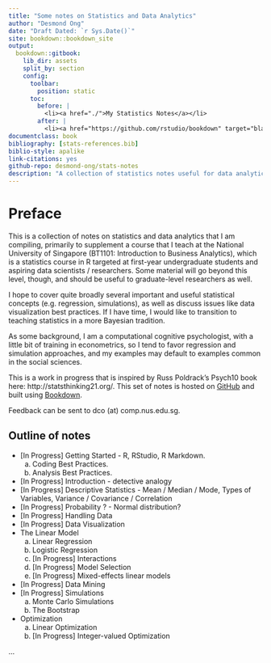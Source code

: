 ```yaml
--- 
title: "Some notes on Statistics and Data Analytics"
author: "Desmond Ong"
date: "Draft Dated: `r Sys.Date()`"
site: bookdown::bookdown_site
output: 
  bookdown::gitbook:
    lib_dir: assets
    split_by: section
    config:
      toolbar:
        position: static
      toc:
        before: |
          <li><a href="./">My Statistics Notes</a></li>
        after: |
          <li><a href="https://github.com/rstudio/bookdown" target="blank">Published with bookdown</a></li>
documentclass: book
bibliography: [stats-references.bib]
biblio-style: apalike
link-citations: yes
github-repo: desmond-ong/stats-notes
description: "A collection of statistics notes useful for data analytics."
---
```


# Preface {-}

This is a collection of notes on statistics and data analytics that I am compiling, primarily to supplement a course that I teach at the National University of Singapore (BT1101: Introduction to Business Analytics), which is a statistics course in R targeted at first-year undergraduate students and aspiring data scientists / researchers. Some material will go beyond this level, though, and should be useful to graduate-level researchers as well.


I hope to cover quite broadly several important and useful statistical concepts (e.g. regression, simulations), as well as discuss issues like data visualization best practices. If I have time, I would like to transition to teaching statistics in a more Bayesian tradition.


As some background, I am a computational cognitive psychologist, with a little bit of training in econometrics, so I tend to favor regression and simulation approaches, and my examples may default to examples common in the social sciences.


This is a work in progress that is inspired by Russ Poldrack's Psych10 book here: http://statsthinking21.org/. This set of notes is hosted on [GitHub](https://github.com/desmond-ong/stats-notes) and built using [Bookdown](https://github.com/rstudio/bookdown).


Feedback can be sent to dco (at) comp.nus.edu.sg.


## Outline of notes {-}

- [In Progress] Getting Started - R, RStudio, R Markdown. 
    a. Coding Best Practices. 
    b. Analysis Best Practices.
- [In Progress] Introduction - detective analogy
- [In Progress] Descriptive Statistics - Mean / Median / Mode, Types of Variables, Variance / Covariance / Correlation
- [In Progress] Probability ? - Normal distribution?
- [In Progress] Handling Data
- [In Progress] Data Visualization
- The Linear Model
    a. Linear Regression
    b. Logistic Regression
    c. [In Progress] Interactions
    d. [In Progress] Model Selection
    e. [In Progress] Mixed-effects linear models
- [In Progress] Data Mining
- [In Progress] Simulations
    a. Monte Carlo Simulations
    b. The Bootstrap
- Optimization
    a. Linear Optimization
    b. [In Progress] Integer-valued Optimization

...